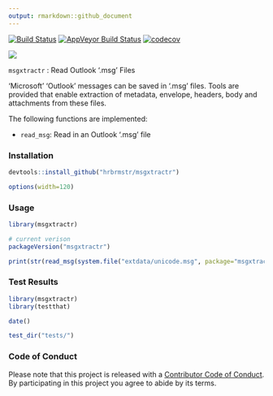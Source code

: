 ```yaml
---
output: rmarkdown::github_document
---
```

[![Build Status](https://travis-ci.org/hrbrmstr/msgxtractr.svg?branch=master)](https://travis-ci.org/hrbrmstr/msgxtractr)
[![AppVeyor Build Status](https://ci.appveyor.com/api/projects/status/github/hrbrmstr/msgxtractr?branch=master&svg=true)](https://ci.appveyor.com/project/hrbrmstr/msgxtractr)
[![codecov](https://codecov.io/gh/hrbrmstr/msgxtractr/branch/master/graph/badge.svg)](https://codecov.io/gh/hrbrmstr/msgxtractr)

![](img/card.png)

`msgxtractr` : Read Outlook '.msg' Files

'Microsoft' 'Outlook' messages can be saved in '.msg' files. Tools are provided that enable extraction of metadata, envelope, headers, body and attachments from these files.

The following functions are implemented:

- `read_msg`:	Read in an Outlook '.msg' file

### Installation

```r
devtools::install_github("hrbrmstr/msgxtractr")
```

```r
options(width=120)
```

### Usage

```r
library(msgxtractr)

# current verison
packageVersion("msgxtractr")

print(str(read_msg(system.file("extdata/unicode.msg", package="msgxtractr"))))
```

### Test Results

```r
library(msgxtractr)
library(testthat)

date()

test_dir("tests/")
```

### Code of Conduct

Please note that this project is released with a [Contributor Code of Conduct](CONDUCT.md). By participating in this project you agree to abide by its terms.
